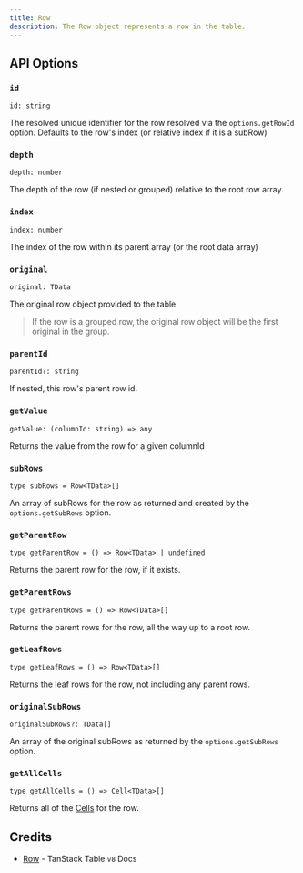 ```yaml
---
title: Row
description: The Row object represents a row in the table.
---
```


## API Options

### `id`

```tsx
id: string
```

The resolved unique identifier for the row resolved via the `options.getRowId` option. Defaults to the row's index (or relative index if it is a subRow)

### `depth`

```tsx
depth: number
```

The depth of the row (if nested or grouped) relative to the root row array.

### `index`

```tsx
index: number
```

The index of the row within its parent array (or the root data array)

### `original`

```tsx
original: TData
```

The original row object provided to the table.

> If the row is a grouped row, the original row object will be the first original in the group.

### `parentId`

```tsx
parentId?: string
```

If nested, this row's parent row id.

### `getValue`

```tsx
getValue: (columnId: string) => any
```

Returns the value from the row for a given columnId

### `subRows`

```tsx
type subRows = Row<TData>[]
```

An array of subRows for the row as returned and created by the `options.getSubRows` option.

### `getParentRow`

```tsx
type getParentRow = () => Row<TData> | undefined
```

Returns the parent row for the row, if it exists.

### `getParentRows`

```tsx
type getParentRows = () => Row<TData>[]
```

Returns the parent rows for the row, all the way up to a root row.

### `getLeafRows`

```tsx
type getLeafRows = () => Row<TData>[]
```

Returns the leaf rows for the row, not including any parent rows.

### `originalSubRows`

```tsx
originalSubRows?: TData[]
```

An array of the original subRows as returned by the `options.getSubRows` option.

### `getAllCells`

```tsx
type getAllCells = () => Cell<TData>[]
```

Returns all of the [Cells](./cell) for the row.

## Credits

- [Row](https://tanstack.com/table/v8/docs/api/core/row) - TanStack Table `v8` Docs
